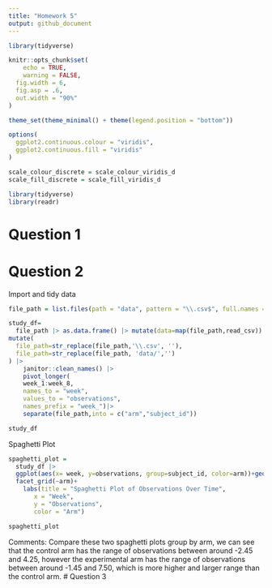 ```yaml
---
title: "Homework 5"
output: github_document
---
```


```r
library(tidyverse)

knitr::opts_chunk$set(
	echo = TRUE,
	warning = FALSE,
  fig.width = 6,
  fig.asp = .6,
  out.width = "90%"
)

theme_set(theme_minimal() + theme(legend.position = "bottom"))

options(
  ggplot2.continuous.colour = "viridis",
  ggplot2.continuous.fill = "viridis"
)

scale_colour_discrete = scale_colour_viridis_d
scale_fill_discrete = scale_fill_viridis_d
```



```r
library(tidyverse)
library(readr)
```

# Question 1

# Question 2
Import and tidy data
```r

file_path = list.files(path = "data", pattern = "\\.csv$", full.names = TRUE)

study_df=
  file_path |> as.data.frame() |> mutate(data=map(file_path,read_csv)) |> as.tibble() |> unnest(data) |> 
mutate(
  file_path=str_replace(file_path,'\\.csv', ''),
  file_path=str_replace(file_path, 'data/','')
) |> 
    janitor::clean_names() |> 
    pivot_longer(
    week_1:week_8,
    names_to = "week", 
    values_to = "observations",
    names_prefix = "week_")|> 
    separate(file_path,into = c("arm","subject_id"))

study_df

```

Spaghetti Plot
```r
spaghetti_plot =
  study_df |> 
  ggplot(aes(x= week, y=observations, group=subject_id, color=arm))+geom_line()+
  facet_grid(~arm)+
    labs(title = "Spaghetti Plot of Observations Over Time",
       x = "Week",
       y = "Observations",
       color = "Arm")

spaghetti_plot
```
Comments: Compare these two spaghetti plots group by arm, we can see that the 
control arm has the range of observations between around -2.45 and 4.25, however
the experimental arm has the range of observations between around -1.45 and 7.50,
which is more higher and larger range than the control arm.
# Question 3

